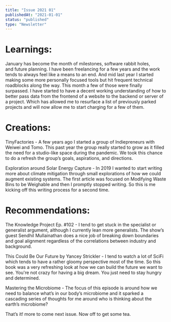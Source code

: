 ```yaml
---
title: "Issue 2021 01"
publishedAt: "2021-01-01"
status: "published"
type: "Newsletter"
---
```


# Learnings:

January has become the month of milestones, software rabbit holes, and future planning. I have been freelancing for a few years and the work tends to always feel like a means to an end. And mid last year I started making some more personally focused tools but hit frequent technical roadblocks along the way. This month a few of those were finally surpassed. I have started to have a decent working understanding of how to better pass data from the frontend of a website to the backend or server of a project. Which has allowed me to resurface a list of previously parked projects and will now allow me to start charging for a few of them.

# Creations:

TinyFactories - A few years ago I started a group of Indiepreneurs with Weiwei and Tomo. This past year the group really started to grow as it filled the need for a studio-like space during the pandemic. We took this chance to do a refresh the group’s goals, aspirations, and directions.

Exploration around Solar Energy Capture - In 2019 I wanted to start writing more about climate mitigation through small explorations of how we could augment existing systems. The first article was focused on Modifying Waste Bins to be Weighable and then I promptly stopped writing. So this is me kicking off this writing process for a second time.

# Recommendations:

The Knowledge Project Ep. #102 - I tend to get stuck in the specialist or generalist argument, although I currently lean more generalists. The show’s guest Sendhil Mullainathan does a nice job of breaking down boundaries and goal alignment regardless of the correlations between industry and background.

This Could Be Our Future by Yancey Strickler - I tend to watch a lot of SciFi which tends to have a rather gloomy perspective most of the time. So this book was a very refreshing look at how we can build the future we want to see. You're not crazy for having a big dream. You just need to stay hungry and determined.

Mastering the Microbiome - The focus of this episode is around how we need to balance what’s in our body’s microbiome and it sparked a cascading series of thoughts for me around who is thinking about the earth’s microbiome?

That’s it! more to come next issue. Now off to get some tea.
